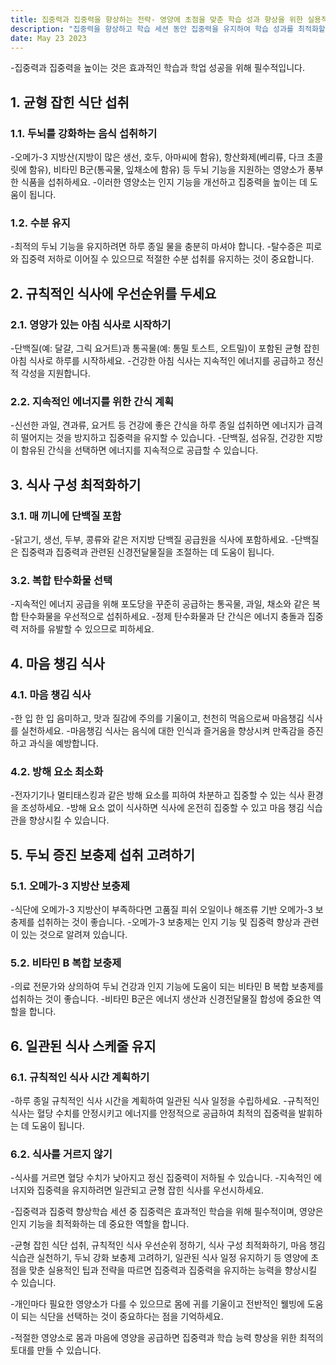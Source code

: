 ```yaml
---
title: 집중력과 집중력을 향상하는 전략- 영양에 초점을 맞춘 학습 성과 향상을 위한 실용적인 팁
description: "집중력을 향상하고 학습 세션 동안 집중력을 유지하여 학습 성과를 최적화할 수 있도록 영양에 중점을 둔 실용적인 팁과 전략을 제공합니다."
date: May 23 2023
---
```


-집중력과 집중력을 높이는 것은 효과적인 학습과 학업 성공을 위해 필수적입니다. 



## 1. 균형 잡힌 식단 섭취
### 1.1. 두뇌를 강화하는 음식 섭취하기

-오메가-3 지방산(지방이 많은 생선, 호두, 아마씨에 함유), 항산화제(베리류, 다크 초콜릿에 함유), 비타민 B군(통곡물, 잎채소에 함유) 등 두뇌 기능을 지원하는 영양소가 풍부한 식품을 섭취하세요.
-이러한 영양소는 인지 기능을 개선하고 집중력을 높이는 데 도움이 됩니다.
### 1.2. 수분 유지

-최적의 두뇌 기능을 유지하려면 하루 종일 물을 충분히 마셔야 합니다.
-탈수증은 피로와 집중력 저하로 이어질 수 있으므로 적절한 수분 섭취를 유지하는 것이 중요합니다.
## 2. 규칙적인 식사에 우선순위를 두세요
### 2.1. 영양가 있는 아침 식사로 시작하기

-단백질(예: 달걀, 그릭 요거트)과 통곡물(예: 통밀 토스트, 오트밀)이 포함된 균형 잡힌 아침 식사로 하루를 시작하세요.
-건강한 아침 식사는 지속적인 에너지를 공급하고 정신적 각성을 지원합니다.
### 2.2. 지속적인 에너지를 위한 간식 계획

-신선한 과일, 견과류, 요거트 등 건강에 좋은 간식을 하루 종일 섭취하면 에너지가 급격히 떨어지는 것을 방지하고 집중력을 유지할 수 있습니다.
-단백질, 섬유질, 건강한 지방이 함유된 간식을 선택하면 에너지를 지속적으로 공급할 수 있습니다.
## 3. 식사 구성 최적화하기
### 3.1. 매 끼니에 단백질 포함

-닭고기, 생선, 두부, 콩류와 같은 저지방 단백질 공급원을 식사에 포함하세요.
-단백질은 집중력과 집중력과 관련된 신경전달물질을 조절하는 데 도움이 됩니다.
### 3.2. 복합 탄수화물 선택

-지속적인 에너지 공급을 위해 포도당을 꾸준히 공급하는 통곡물, 과일, 채소와 같은 복합 탄수화물을 우선적으로 섭취하세요.
-정제 탄수화물과 단 간식은 에너지 충돌과 집중력 저하를 유발할 수 있으므로 피하세요.
## 4. 마음 챙김 식사
### 4.1. 마음 챙김 식사

-한 입 한 입 음미하고, 맛과 질감에 주의를 기울이고, 천천히 먹음으로써 마음챙김 식사를 실천하세요.
-마음챙김 식사는 음식에 대한 인식과 즐거움을 향상시켜 만족감을 증진하고 과식을 예방합니다.
### 4.2. 방해 요소 최소화

-전자기기나 멀티태스킹과 같은 방해 요소를 피하여 차분하고 집중할 수 있는 식사 환경을 조성하세요.
-방해 요소 없이 식사하면 식사에 온전히 집중할 수 있고 마음 챙김 식습관을 향상시킬 수 있습니다.
## 5. 두뇌 증진 보충제 섭취 고려하기
### 5.1. 오메가-3 지방산 보충제

-식단에 오메가-3 지방산이 부족하다면 고품질 피쉬 오일이나 해조류 기반 오메가-3 보충제를 섭취하는 것이 좋습니다.
-오메가-3 보충제는 인지 기능 및 집중력 향상과 관련이 있는 것으로 알려져 있습니다.
### 5.2. 비타민 B 복합 보충제

-의료 전문가와 상의하여 두뇌 건강과 인지 기능에 도움이 되는 비타민 B 복합 보충제를 섭취하는 것이 좋습니다.
-비타민 B군은 에너지 생산과 신경전달물질 합성에 중요한 역할을 합니다.
## 6. 일관된 식사 스케줄 유지
### 6.1. 규칙적인 식사 시간 계획하기

-하루 종일 규칙적인 식사 시간을 계획하여 일관된 식사 일정을 수립하세요.
-규칙적인 식사는 혈당 수치를 안정시키고 에너지를 안정적으로 공급하여 최적의 집중력을 발휘하는 데 도움이 됩니다.
### 6.2. 식사를 거르지 않기

-식사를 거르면 혈당 수치가 낮아지고 정신 집중력이 저하될 수 있습니다.
-지속적인 에너지와 집중력을 유지하려면 일관되고 균형 잡힌 식사를 우선시하세요.


-집중력과 집중력 향상학습 세션 중 집중력은 효과적인 학습을 위해 필수적이며, 영양은 인지 기능을 최적화하는 데 중요한 역할을 합니다. 

-균형 잡힌 식단 섭취, 규칙적인 식사 우선순위 정하기, 식사 구성 최적화하기, 마음 챙김 식습관 실천하기, 두뇌 강화 보충제 고려하기, 일관된 식사 일정 유지하기 등 영양에 초점을 맞춘 실용적인 팁과 전략을 따르면 집중력과 집중력을 유지하는 능력을 향상시킬 수 있습니다. 

-개인마다 필요한 영양소가 다를 수 있으므로 몸에 귀를 기울이고 전반적인 웰빙에 도움이 되는 식단을 선택하는 것이 중요하다는 점을 기억하세요. 

-적절한 영양소로 몸과 마음에 영양을 공급하면 집중력과 학습 능력 향상을 위한 최적의 토대를 만들 수 있습니다.
